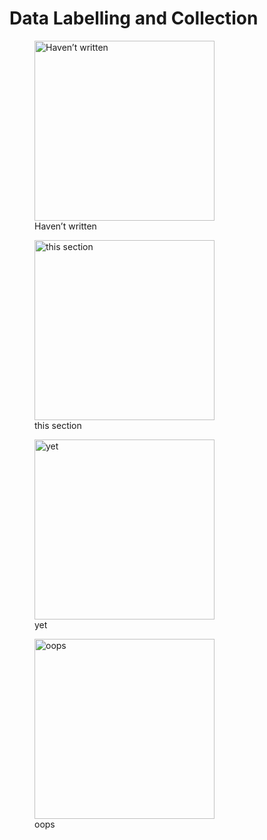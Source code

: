 # Data Labelling and Collection

::: {layout-nrow=2}
![Haven't written](./img/technical_difficulties_1.png){height=3in}

![this section](./img/technical_difficulties_2.png){height=3in}

![yet](./img/technical_difficulties_3.png){height=3in}

![oops](./img/technical_difficulties_4.png){height=3in}
:::
